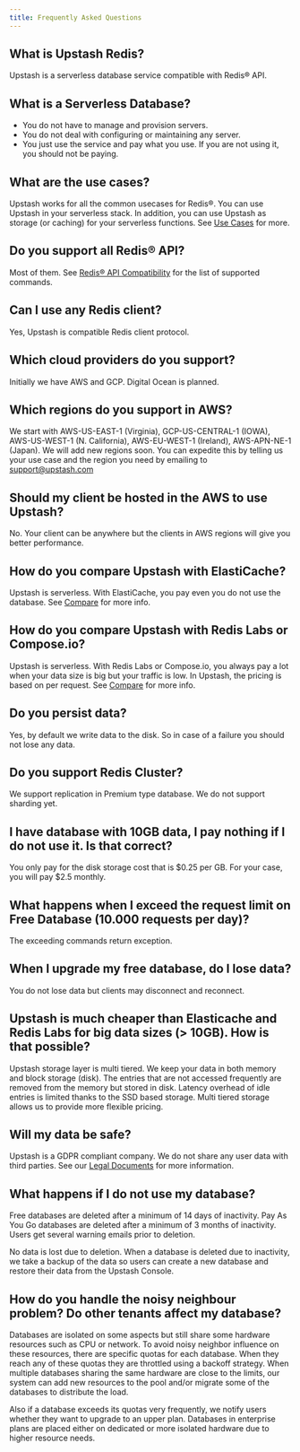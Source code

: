 ```yaml
---
title: Frequently Asked Questions
---
```


## What is Upstash Redis?

Upstash is a serverless database service compatible with Redis® API.

## What is a Serverless Database?

- You do not have to manage and provision servers.
- You do not deal with configuring or maintaining any server.
- You just use the service and pay what you use. If you are not using it, you should not be paying.

## What are the use cases?

Upstash works for all the common usecases for Redis®. You can use Upstash in your serverless stack. In addition, you can use Upstash as storage (or caching) for your serverless functions. See [Use Cases](/redis/overall/usecases) for more.

## Do you support all Redis® API?

Most of them. See [Redis® API Compatibility](/redis/overall/rediscompatibility) for the list of supported commands.

## Can I use any Redis client?

Yes, Upstash is compatible Redis client protocol.

## Which cloud providers do you support?

Initially we have AWS and GCP. Digital Ocean is planned.

## Which regions do you support in AWS?

We start with AWS-US-EAST-1 (Virginia), GCP-US-CENTRAL-1 (IOWA), AWS-US-WEST-1 (N. California), AWS-EU-WEST-1 (Ireland), AWS-APN-NE-1 (Japan). We will add new regions soon. You can expedite this by telling us your use case and the region you need by emailing to [support@upstash.com](mailto:support@upstash.com)

## Should my client be hosted in the AWS to use Upstash?

No. Your client can be anywhere but the clients in AWS regions will give you better performance.

## How do you compare Upstash with ElastiCache?

Upstash is serverless. With ElastiCache, you pay even you do not use the database. See [Compare](/redis/overall/compare) for more info.

## How do you compare Upstash with Redis Labs or Compose.io?

Upstash is serverless. With Redis Labs or Compose.io, you always pay a lot when your data size is big but your traffic is low. In Upstash, the pricing is based on per request. See [Compare](/redis/overall/compare) for more info.

## Do you persist data?

Yes, by default we write data to the disk. So in case of a failure you should not lose any data.

## Do you support Redis Cluster?

We support replication in Premium type database. We do not support sharding yet.

## I have database with 10GB data, I pay nothing if I do not use it. Is that correct?

You only pay for the disk storage cost that is \$0.25 per GB. For your case, you will pay \$2.5 monthly.

## What happens when I exceed the request limit on Free Database (10.000 requests per day)?

The exceeding commands return exception.

## When I upgrade my free database, do I lose data?

You do not lose data but clients may disconnect and reconnect.

## Upstash is much cheaper than Elasticache and Redis Labs for big data sizes (> 10GB). How is that possible?

Upstash storage layer is multi tiered. We keep your data in both memory and block storage (disk). The entries that are not accessed frequently are removed from the memory but stored in disk. Latency overhead of idle entries is limited thanks to the SSD based storage. Multi tiered storage allows us to provide more flexible pricing.

## Will my data be safe?

Upstash is a GDPR compliant company. We do not share any user data with third parties. See our [Legal Documents](/common/help/legal) for more information.

## What happens if I do not use my database?

Free databases are deleted after a minimum of 14 days of inactivity. Pay As You Go databases are deleted after a minimum of 3 months of inactivity. Users get several warning emails prior to deletion.

<Note>
  No data is lost due to deletion. When a database is deleted due to inactivity, we take a backup of the data so users can create a new database and restore their data from the Upstash Console.
</Note>

## How do you handle the noisy neighbour problem? Do other tenants affect my database?

Databases are isolated on some aspects but still share some hardware resources such as CPU or network. To avoid noisy neighbor influence on these resources, there are specific quotas for each database. When they reach any of these quotas they are throttled using a backoff strategy. When multiple databases sharing the same hardware are close to the limits, our system can add new resources to the pool and/or migrate some of the databases to distribute the load.

Also if a database exceeds its quotas very frequently, we notify users whether they want to upgrade to an upper plan. Databases in enterprise plans are placed either on dedicated or more isolated hardware due to higher resource needs.
